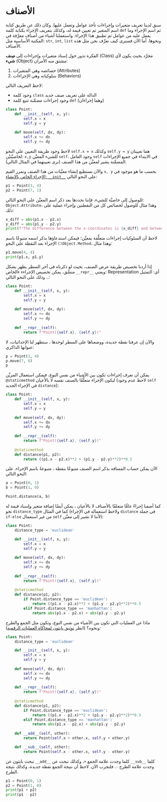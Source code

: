 # الأصناف

سبق لدينا تعريف متغيرات وإجراءات تأخذ عوامل وتعمل عليها. وكان ذلك عن طريق كتابة اسم المتغير ثم تعيين قيمة له، وكذلك بتعريف الإجراء بكتابة كلمة `def` ثم اسم الإجراء وما يعمل عليه من عوامل ثم تطبيق هذا الإجراء. واستعملنا أشياء من أصناف معرَّفة في المكتبة الأساسية مثل: `str`, `int`, `list` ونحوها. أما الآن فسنرى كيف نعرِّف نحن مثل هذه الأصناف.

الفكرة تدور حول إسناد متغيرات وإجراءات إلى **صِنف** (Class) مجرَّد بحيث يكون لأي **شيء** (Object) مشتق منه الأمران:

1. خصائصه وهي المتغيرات (Attributes)
2. سلوكياته وهي الإجراءات (Behaviors)

لاحظ التعريف التالي:

- وجود كلمة `class` الدالة على تعريف صنف جديد
- وجود إجراءات مضمَّنة تتبع كلمة `def` (وهما إجراءان)

```python
class Point:
    def __init__(self, x, y):
        self.x = x
        self.y = y
    
    def move(self, dx, dy):
        self.x += dx
        self.y += dy
```

لاحظ وجود طريقة التعيين على النحو `self.x = x` وكذلك `self.y = y` هما تعيينان لخاصيَّتيْن: `x,y` للشيء المعيَّن `self`. وجود العامل `self` في الابتداء في جميع الإجراءات المضمَّنة يشير لمعيَّن من هذا الصنف (نرى تعيينهما في المثال التالي).

والآن نستطيع إنشاء معيَّنات من هذا الصنف ونمرر القيم `x, y` بحسب ما هو موجود في [الإجراء الخاص بالإنشاء: `__init__`](https://docs.python.org/3/reference/datamodel.html#object.__init__) على النحو التالي:

```python
p1 = Point(3, 4)
p2 = Point(7, 1)
```

للوصول إلى خاصيَّة للشيء، فإننا نحددها بعد ذكر اسم المعيَّن على النحو التالي: `Object.Attribute`، وهذا مثال للوصول لخصائص كل من النقطتين وإجراء عملية على ذلك:

```python
x_diff = abs(p1.x - p2.x)
y_diff = abs(p1.y - p2.y)
print(f"The difference between the x-coordinates is {x_diff} and between the y-coordinates is {y_diff}.")
```

لاحظ أن السلوكيات إجراءات متعلِّقة بمعيَّن؛ فيمكن استدعاؤها بذكر اسمه متبوعًا باسم الإجراء بعد النقطة على النحو `()Object.Method`، وهذا مثال:

```python
p1.move(4, 4)
print(p1.x, p1.y)
```

إذا أردنا تخصيص طريقة عرض الصنف، بحيث لو ذكرناه في آخر السطر يظهر بشكل منسَّق، يمكن تخصيص الإجراءء ءالخاص `__repr__` ويعني: Representation أي: التمثيل .. وذلك على النحو التالي:

```python
class Point:
    def __init__(self, x, y):
        self.x = x
        self.y = y
    
    def move(self, dx, dy):
        self.x += dx
        self.y += dy
    
    def __repr__(self):
        return f"Point({self.x}, {self.y})"
```

والآن إن عرفنا نقطة جديدة، ووضعناها على السطر لوحدها ، ستظهر لنا الإحداثيات، لا عنوانها الذاكري:

```python
p = Point(3, 4)
p.move(7, 6)
p
```

يمكن أن نعرف إجراءات تكون بين الأشياء من نفس النوع، فيمكن استعمال المزيِّن `@staticmethod` ليكون الإجراء متعلِّقًا بالصنف نفسه لا بالأعيان (لاحظ عدم وجود `self` في الإجراء الجديد `distance`):

```python
class Point:
    def __init__(self, x, y):
        self.x = x
        self.y = y
    
    def move(self, dx, dy):
        self.x += dx
        self.y += dy
    
    def __repr__(self):
        return f"Point({self.x}, {self.y})"
				
    @staticmethod
    def distance(p1, p2):
        return ((p1.x - p2.x)**2 + (p1.y - p2.y)**2)**0.5
```

الآن يمكن حساب المسافة بذكر اسم الصنف متبوعًا بنقطة ، متبوعةً باسم الإجراء، على النحو التالي:

```python
a = Point(0, 1)
b = Point(1, 0)

Point.distance(a, b)
```

كما أضفنا إجراءً عامًّا متعلقًا بالأصناف لا بالأعيان ، يمكن أيضًا إضافة متغير وإسناد قيمة له نحو `distance_type` كما في المثال (ولاحظ استعماله في الإجراء `distance` في جملة `if-else` من غير استعمال `self` لأننا لا نشير إلى معيَّن):

```python
class Point:
    distance_type = 'euclidean'

    def __init__(self, x, y):
        self.x = x
        self.y = y
    
    def move(self, dx, dy):
        self.x += dx
        self.y += dy
    
    def __repr__(self):
        return f"Point({self.x}, {self.y})"
    
    @staticmethod
    def distance(p1, p2):
        if Point.distance_type == 'euclidean':
            return ((p1.x - p2.x)**2 + (p1.y - p2.y)**2)**0.5
        elif Point.distance_type == 'manhattan':
            return abs(p1.x - p2.x) + abs(p1.y - p2.y)
```

ماذا عن العمليات التي تكون بين الأشياء من نفس النوع، وتكون مثل الجمع والطرح ونحوه؟ (انظر [توثيق بايثون لمحاكاة العمليات الرقمية](https://docs.python.org/3/reference/datamodel.html#emulating-numeric-types)):

```python
class Point:
    distance_type = 'euclidean'

    def __init__(self, x, y):
        self.x = x
        self.y = y
    
    def move(self, dx, dy):
        self.x += dx
        self.y += dy
    
    def __repr__(self):
        return f"Point({self.x}, {self.y})"
    
    @staticmethod
    def distance(p1, p2):
        if Point.distance_type == 'euclidean':
            return ((p1.x - p2.x)**2 + (p1.y - p2.y)**2)**0.5
        elif Point.distance_type == 'manhattan':
            return abs(p1.x - p2.x) + abs(p1.y - p2.y)
    
    def __add__(self, other):
        return Point(self.x + other.x, self.y + other.y)

    def __sub__(self, other):
        return Point(self.x - other.x, self.y - other.y)
```

تبحث بايثون عن `__add__` كلما وجدت علامة الجمع `+`، وكذلك تبحث عن `__sub__` كلما وجدت علامة الطرح `-`. فلنجرب الآن. لاحظ أن نتيجة الجمع نقطة جديدة، وكذلك نتيجة الطرح.

```python
p1 = Point(0, 1)
p2 = Point(1, 0)
print(p1 + p2)
print(p1 - p2)
```
